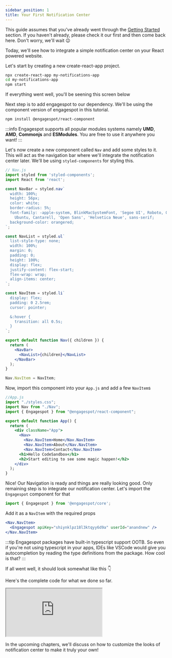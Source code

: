```yaml
---
sidebar_position: 1
title: Your First Notification Center
---
```


<head>
  <title>How to build a Notification Center in React App? | Engagespot</title>
  <meta
    name="description"
    content="Built-in React component to build a Notification Inbox widget in your app. Show realtime notifications to improve the user experience of your app"
  />
</head>


This guide assumes that you've already went through the [Getting Started](/docs/introduction/getting-started) section. If you haven't already, please check it our first and then come back here. Don't worry, we'll wait 😉

Today, we'll see how to integrate a simple notification center on your React powered website.

Let's start by creating a new create-react-app project.

```bash
npx create-react-app my-notifications-app
cd my-notifications-app
npm start
```

If everything went well, you'll be seening this screen below

<!-- TODO:- Add Image for create react app -->

Next step is to add engagespot to our dependency.
We'll be using the component version of engagespot in this tutorial.

```bash
npm install @engagespot/react-component
```

:::info
Engagespot supports all popular modules systems namely **UMD**, **AMD**, **Commonjs** and **ESModules**. You are free to use it anywhere you want!
:::

Let's now create a new component called `Nav` and add some styles to it. This will act as the navigation bar where we'll integrate the notification center later.
We'll be using `styled-components` for styling this.

```jsx
// Nav.js
import styled from 'styled-components';
import React from 'react';

const NavBar = styled.nav`
  width: 100%;
  height: 56px;
  color: white;
  border-radius: 5%;
  font-family: -apple-system, BlinkMacSystemFont, 'Segoe UI', Roboto, Oxygen,
    Ubuntu, Cantarell, 'Open Sans', 'Helvetica Neue', sans-serif;
  background-color: orangered;
`;

const NavList = styled.ul`
  list-style-type: none;
  width: 100%;
  margin: 0;
  padding: 0;
  height: 100%;
  display: flex;
  justify-content: flex-start;
  flex-wrap: wrap;
  align-items: center;
`;

const NavItem = styled.li`
  display: flex;
  padding: 0 2.5rem;
  cursor: pointer;

  &:hover {
    transition: all 0.5s;
  }
`;

export default function Nav({ children }) {
  return (
    <NavBar>
      <NavList>{children}</NavList>
    </NavBar>
  );
}

Nav.NavItem = NavItem;
```

Now, import this component into your `App.js` and add a few `NavItem`s

```jsx
//App.js
import "./styles.css";
import Nav from "./Nav";
import { Engagespot } from "@engagespot/react-component";

export default function App() {
  return (
    <div className="App">
      <Nav>
        <Nav.NavItem>Home</Nav.NavItem>
        <Nav.NavItem>About</Nav.NavItem>
        <Nav.NavItem>Contact</Nav.NavItem>
      <h1>Hello CodeSandbox</h1>
      <h2>Start editing to see some magic happen!</h2>
    </div>
  );
}
```

Nice! Our Navigation is ready and things are really looking good. Only remaining step is to integrate our notification center. Let's import the `Engagespot` component for that

```jsx
import { Engagespot } from '@engagespot/core';
```

Add it as a `NavItem` with the required props

```jsx
<Nav.NavItem>
  <Engagespot apiKey="shiynklpz18l3ktqyy6d9a" userId="anandnew" />
</Nav.NavItem>
```

:::tip
Engagespot packages have built-in typescript support OOTB. So even if you're not using typescript in your apps, IDEs like VSCode
would give you autocompletion by reading the type definitions from the package. How cool is that?
:::

If all went well, it should look somewhat like this 👇

<SimpleNotification />

Here's the complete code for what we done so far.

<iframe
  src="https://codesandbox.io/embed/elegant-wiles-kcvvp?fontsize=14&hidenavigation=1&theme=dark"
  style={{
    width: '100%',
    height: '800px',
    border: '0',
    borderRadius: '4px',
    overflow: 'hidden',
  }}
  title="elegant-wiles-kcvvp"
  allow="accelerometer; ambient-light-sensor; camera; encrypted-media; geolocation; gyroscope; hid; microphone; midi; payment; usb; vr; xr-spatial-tracking"
  sandbox="allow-forms allow-modals allow-popups allow-presentation allow-same-origin allow-scripts"
></iframe>

In the upcoming chapters, we'll discuss on how to customize the looks of notification center to make it truly your own!
